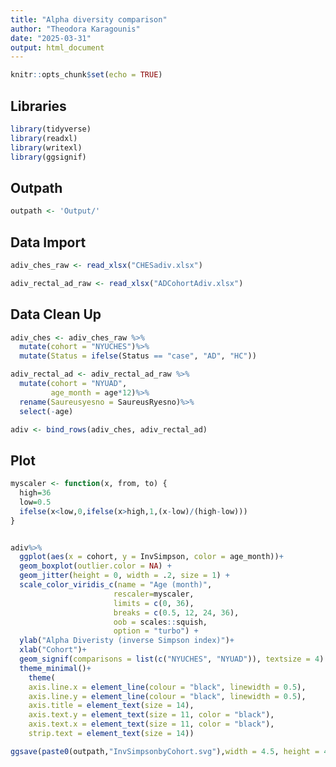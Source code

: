 ```yaml
---
title: "Alpha diversity comparison"
author: "Theodora Karagounis"
date: "2025-03-31"
output: html_document
---
```


```r
knitr::opts_chunk$set(echo = TRUE)
```

## Libraries

```r
library(tidyverse)
library(readxl)
library(writexl)
library(ggsignif)
```

## Outpath

```r
outpath <- 'Output/'
```

## Data Import

```r

adiv_ches_raw <- read_xlsx("CHESadiv.xlsx")

adiv_rectal_ad_raw <- read_xlsx("ADCohortAdiv.xlsx")
```

## Data Clean Up

```r

adiv_ches <- adiv_ches_raw %>%
  mutate(cohort = "NYUCHES")%>%
  mutate(Status = ifelse(Status == "case", "AD", "HC"))

adiv_rectal_ad <- adiv_rectal_ad_raw %>%
  mutate(cohort = "NYUAD", 
         age_month = age*12)%>%
  rename(Saureusyesno = SaureusRyesno)%>%
  select(-age)

adiv <- bind_rows(adiv_ches, adiv_rectal_ad)

```

## Plot

```r

myscaler <- function(x, from, to) {
  high=36
  low=0.5
  ifelse(x<low,0,ifelse(x>high,1,(x-low)/(high-low)))
}


adiv%>%
  ggplot(aes(x = cohort, y = InvSimpson, color = age_month))+
  geom_boxplot(outlier.color = NA) +
  geom_jitter(height = 0, width = .2, size = 1) +
  scale_color_viridis_c(name = "Age (month)", 
                       rescaler=myscaler,
                       limits = c(0, 36),
                       breaks = c(0.5, 12, 24, 36), 
                       oob = scales::squish,
                       option = "turbo") +
  ylab("Alpha Diveristy (inverse Simpson index)")+
  xlab("Cohort")+
  geom_signif(comparisons = list(c("NYUCHES", "NYUAD")), textsize = 4) +
  theme_minimal()+
    theme(
    axis.line.x = element_line(colour = "black", linewidth = 0.5),
    axis.line.y = element_line(colour = "black", linewidth = 0.5),
    axis.title = element_text(size = 14),
    axis.text.y = element_text(size = 11, color = "black"),
    axis.text.x = element_text(size = 11, color = "black"),
    strip.text = element_text(size = 14))

ggsave(paste0(outpath,"InvSimpsonbyCohort.svg"),width = 4.5, height = 4)
```
